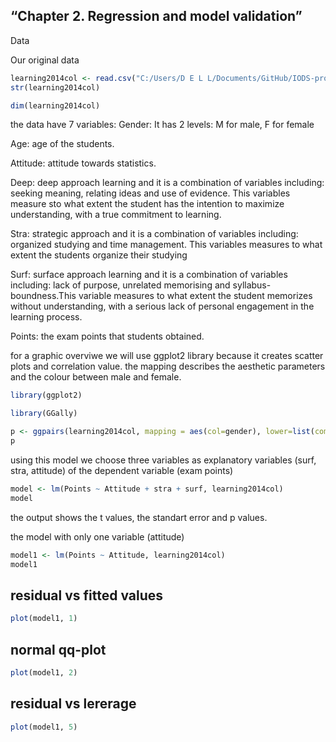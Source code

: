 ## "Chapter 2. Regression and model validation"

Data

Our original data


```r
learning2014col <- read.csv("C:/Users/D E L L/Documents/GitHub/IODS-project/Data/learning2014.csv")
str(learning2014col)
```
```r
dim(learning2014col)
```

the data have 7 variables:
Gender: It has 2 levels: M for male, F for female

Age: age of the students.

Attitude: attitude towards statistics.

Deep: deep approach learning and it is a combination of variables including: seeking meaning, relating ideas and use of evidence. This variables measure sto what extent the student has the intention to maximize understanding, with a true commitment to learning.

Stra: strategic approach and it is a combination of variables including: organized studying and time management. This variables measures to what extent the students organize their studying

Surf: surface approach learning and it is a combination of variables including: lack of purpose, unrelated memorising and syllabus-boundness.This variable measures to what extent the student memorizes without understanding, with a serious lack of personal engagement in the learning process.

Points: the exam points that students obtained. 

for a graphic overviwe we will use ggplot2 library because it creates scatter plots and correlation value. the mapping describes the aesthetic parameters and the colour between male and female.
```r
library(ggplot2)

library(GGally)
```

```r
p <- ggpairs(learning2014col, mapping = aes(col=gender), lower=list(combo=wrap("facethist", bins=20)))
p
```

using this model we choose three variables as explanatory variables (surf, stra, attitude) of the dependent variable (exam points)

```r
model <- lm(Points ~ Attitude + stra + surf, learning2014col)
model
```
the output shows the t values, the standart error and p values.

the model with only one variable (attitude)

```r
model1 <- lm(Points ~ Attitude, learning2014col)
model1
```
## residual vs fitted values 
```r
plot(model1, 1)
```
## normal qq-plot
```r
plot(model1, 2)
```
## residual vs lererage
```r
plot(model1, 5)
```

